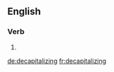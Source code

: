==English==

===Verb===
{{head|en|present participle}}

# {{present participle of|decapitalize|lang=en|nocat=1}}

[[de:decapitalizing]]
[[fr:decapitalizing]]